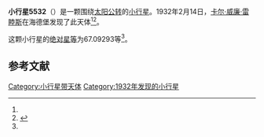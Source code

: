 {{Infobox planet
| bgcolour = #FFFFC0
| name = 5532 Ichinohe
| symbol = 
| image = 
| caption = 
| discovery = yes
| discovery_ref = 
| discoverer = [[卡尔·威廉·雷睦斯|卡尔·威廉·雷睦斯]]
| discovery_site = [[海德堡|海德堡]] 
| discovered = 1932年2月14日
| designations = yes
| mp_name = 
| named_after = 
| alt_names = 1932 CY/ 1977 KW1 / 1979 UB4
| mp_category = [[主带小行星|主带小行星]]
| orbit_ref = <ref name="a">[http://ssd.jpl.nasa.gov/sbdb.cgi?sstr=5532 5532 Ichinohe] {{Wayback|url=http://ssd.jpl.nasa.gov/sbdb.cgi?sstr=5532 |date=20140817091117 }}，小行星數據庫瀏覽器（JPL Small-Body Database Browser）－[[美国国家航空航天局|美国国家航空航天局]]喷气推进实验室</ref>
| epoch = 2456400.5 (2013年4月18日更新)
| aphelion = {{convert|3.5473869|AU|km|3|abbr=on|lk=out}}
| perihelion = {{convert|2.6951463|AU|km|3|abbr=on}}
| semimajor = {{convert|3.1212666|AU|km|3|abbr=on}}
| eccentricity = 0.1365216
| period = 2014.163486 [[日|日]]<br />5.51[[儒略年|儒略年]]
| avg_speed = 
| inclination = 1.17423
| asc_node = 123.92802
| mean_anomaly = 
| arg_peri = 67.09293
| satellites = 
| physical_characteristics = yes
| dimensions = 
| mass = 
| density = 
| surface_grav = 
| escape_velocity = 
| sidereal_day = 
| axial_tilt = 
| pole_ecliptic_lat = 
| pole_ecliptic_lon = 
| albedo = 
| temperatures= 
| temp_name1 = 
| mean_temp_1 = 
| max_temp_1 = 
| temp_name2 = 
| max_temp_2 = 
| spectral_type = 
| abs_magnitude = 67.09293
}}

'''小行星5532'''（{{lang-en|5532 Ichinohe}}）是一颗围绕[[太阳|太阳]][[公转|公转]]的[[小行星|小行星]]。1932年2月14日，[[卡尔·威廉·雷睦斯|卡尔·威廉·雷睦斯]]在海德堡发现了此天体<ref name="a" /><ref>{{cite news|title=小行星列表|url=http://cfa-www.harvard.edu/iau/lists/NumberedMPs.txt|accessdate=2013-07-08|newspaper=哈佛大学|archive-date=2008-05-17|archive-url=https://web.archive.org/web/20080517010638/http://cfa-www.harvard.edu/iau/lists/NumberedMPs.txt|dead-url=no}}</ref>。

这颗小行星的[[绝对星等|绝对星等]]为67.09293等<ref name="a" />。

==参考文献==
{{reflist}}
{{Minor Planet Number|[[小行星5531|小行星5531]]|[[小行星5533|小行星5533]]}}

{{小天体}}

[[Category:小行星带天体|Category:小行星带天体]]
[[Category:1932年发现的小行星|Category:1932年发现的小行星]]

{{asteroid-stub}}